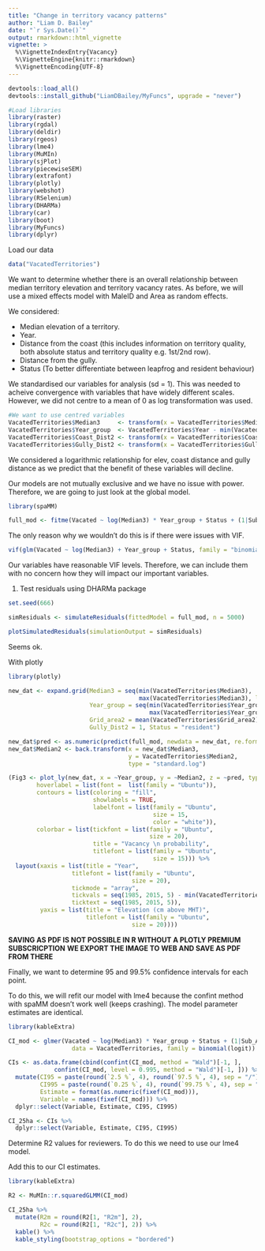 ```yaml
---
title: "Change in territory vacancy patterns"
author: "Liam D. Bailey"
date: "`r Sys.Date()`"
output: rmarkdown::html_vignette
vignette: >
  %\VignetteIndexEntry{Vacancy}
  %\VignetteEngine{knitr::rmarkdown}
  %\VignetteEncoding{UTF-8}
---
```


```r

devtools::load_all()
devtools::install_github("LiamDBailey/MyFuncs", upgrade = "never")

#Load libraries
library(raster)
library(rgdal)
library(deldir)
library(rgeos)
library(lme4)
library(MuMIn)
library(sjPlot)
library(piecewiseSEM)
library(extrafont)
library(plotly)
library(webshot)
library(RSelenium)
library(DHARMa)
library(car)
library(boot)
library(MyFuncs)
library(dplyr)

```

Load our data

```r

data("VacatedTerritories")

```

We want to determine whether there is an overall relationship between median territory elevation and territory vacancy rates. As before, we will use a mixed effects model with MaleID and Area as random effects.

We considered:

- Median elevation of a territory.
- Year.
- Distance from the coast (this includes information on territory quality, both absolute status and territory quality e.g. 1st/2nd row).
- Distance from the gully.
- Status (To better differentiate between leapfrog and resident behaviour)

We standardised our variables for analysis (sd = 1). This was needed to acheive convergence with variables that have widely different scales. However, we did not centre to a mean of 0 as log transformation was used.  

```r

#We want to use centred variables
VacatedTerritories$Median3     <- transform(x = VacatedTerritories$Median2, type = "standard.log")
VacatedTerritories$Year_group  <- VacatedTerritories$Year - min(VacatedTerritories$Year)
VacatedTerritories$Coast_Dist2 <- transform(x = VacatedTerritories$Coast_Dist, type = "standard.log")
VacatedTerritories$Gully_Dist2 <- transform(x = VacatedTerritories$Gully_Dist, type = "standard.log")

```

We considered a logarithmic relationship for elev, coast distance and gully distance as we predict that the benefit of these variables will decline.

Our models are not mutually exclusive and we have no issue with power. Therefore, we are going to just look at the global model.

```r

library(spaMM)

full_mod <- fitme(Vacated ~ log(Median3) * Year_group + Status + (1|Sub_Area), family = "binomial", data = VacatedTerritories, method = "PQL/L")

```

The only reason why we wouldn't do this is if there were issues with VIF.

```r

vif(glm(Vacated ~ log(Median3) + Year_group + Status, family = "binomial", data = VacatedTerritories))

```

Our variables have reasonable VIF levels. Therefore, we can include them with no concern how they will impact our important variables.

1. Test residuals using DHARMa package

```r

set.seed(666)

simResiduals <- simulateResiduals(fittedModel = full_mod, n = 5000)

plotSimulatedResiduals(simulationOutput = simResiduals)

```

Seems ok.

With plotly

```r

library(plotly)

new_dat <- expand.grid(Median3 = seq(min(VacatedTerritories$Median3),
                                     max(VacatedTerritories$Median3), length.out = 100),
                       Year_group = seq(min(VacatedTerritories$Year_group),
                                        max(VacatedTerritories$Year_group), 1),
                       Grid_area2 = mean(VacatedTerritories$Grid_area2), Coast_Dist2 = 1,
                       Gully_Dist2 = 1, Status = "resident")

new_dat$pred <- as.numeric(predict(full_mod, newdata = new_dat, re.form = NA)[, 1])
new_dat$Median2 <- back.transform(x = new_dat$Median3,
                                  y = VacatedTerritories$Median2,
                                  type = "standard.log")

(Fig3 <- plot_ly(new_dat, x = ~Year_group, y = ~Median2, z = ~pred, type = "contour", showlegend = F, 
        hoverlabel = list(font =  list(family = "Ubuntu")),
        contours = list(coloring = "fill",
                        showlabels = TRUE,
                        labelfont = list(family = "Ubuntu",
                                         size = 15,
                                         color = "white")),
        colorbar = list(tickfont = list(family = "Ubuntu",
                                        size = 20),
                        title = "Vacancy \n probability",
                        titlefont = list(family = "Ubuntu",
                                         size = 15))) %>%
  layout(xaxis = list(title = "Year",
                  titlefont = list(family = "Ubuntu",
                                   size = 20),
                  tickmode = "array",
                  tickvals = seq(1985, 2015, 5) - min(VacatedTerritories$Year),
                  ticktext = seq(1985, 2015, 5)),
         yaxis = list(title = "Elevation (cm above MHT)",
                      titlefont = list(family = "Ubuntu",
                                   size = 20))))

```

**SAVING AS PDF IS NOT POSSIBLE IN R WITHOUT A PLOTLY PREMIUM SUBSCRICPTION**
**WE EXPORT THE IMAGE TO WEB AND SAVE AS PDF FROM THERE**

Finally, we want to determine 95 and 99.5% confidence intervals for each point.

To do this, we will refit our model with lme4 because the confint method with spaMM doesn't work well (keeps crashing). The model parameter estimates are identical.

```r

library(kableExtra)

CI_mod <- glmer(Vacated ~ log(Median3) * Year_group + Status + (1|Sub_Area),
                  data = VacatedTerritories, family = binomial(logit))

CIs <- as.data.frame(cbind(confint(CI_mod, method = "Wald")[-1, ],
             confint(CI_mod, level = 0.995, method = "Wald")[-1, ])) %>%
  mutate(CI95 = paste(round(`2.5 %`, 4), round(`97.5 %`, 4), sep = "/"),
         CI995 = paste(round(`0.25 %`, 4), round(`99.75 %`, 4), sep = "/"),
         Estimate = format(as.numeric(fixef(CI_mod))),
         Variable = names(fixef(CI_mod))) %>% 
  dplyr::select(Variable, Estimate, CI95, CI995)

CI_25ha <- CIs %>% 
  dplyr::select(Variable, Estimate, CI95, CI995)

```

Determine R2 values for reviewers. To do this we need to use our lme4 model.

Add this to our CI estimates.

```r

library(kableExtra)

R2 <- MuMIn::r.squaredGLMM(CI_mod)

CI_25ha %>% 
  mutate(R2m = round(R2[1, "R2m"], 2),
         R2c = round(R2[1, "R2c"], 2)) %>% 
  kable() %>% 
  kable_styling(bootstrap_options = "bordered")

```
